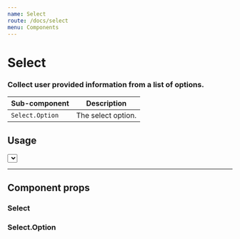 ```yaml
---
name: Select
route: /docs/select
menu: Components
---
```



# Select
### Collect user provided information from a list of options.

| Sub-component | Description |
|-|-|
| `Select.Option` | The select option. |

## Usage
<Playground>
  <Select>
    <Select.Option>Select an option</Select.Option>
    <Select.Option value={1}>Option 1</Select.Option>
    <Select.Option value={1}>Option 2</Select.Option>
    <Select.Option value={2}>Option 3</Select.Option>
  </Select>
</Playground>

---

## Component props
### Select
<PropsTable of={Select} />

### Select.Option
<PropsTable of={Select.Option} />
